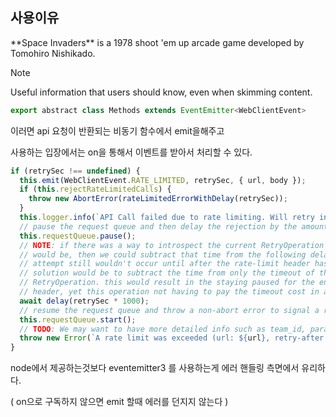 
## 사용이유

 
<Callout emoji="👾">
  **Space Invaders** is a 1978 shoot 'em up arcade game developed by Tomohiro
  Nishikado.
</Callout>

> [!NOTE]
>
> Useful information that users should know, even when skimming content.

```javascript
export abstract class Methods extends EventEmitter<WebClientEvent>
```
이러면 api 요청이 반환되는 비동기 함수에서 emit을해주고

사용하는 입장에서는 on을 통해서 이벤트를 받아서 처리할 수 있다.
```javascript
if (retrySec !== undefined) {
  this.emit(WebClientEvent.RATE_LIMITED, retrySec, { url, body });
  if (this.rejectRateLimitedCalls) {
    throw new AbortError(rateLimitedErrorWithDelay(retrySec));
  }
  this.logger.info(`API Call failed due to rate limiting. Will retry in ${retrySec} seconds.`);
  // pause the request queue and then delay the rejection by the amount of time in the retry header
  this.requestQueue.pause();
  // NOTE: if there was a way to introspect the current RetryOperation and know what the next timeout
  // would be, then we could subtract that time from the following delay, knowing that it the next
  // attempt still wouldn't occur until after the rate-limit header has specified. an even better
  // solution would be to subtract the time from only the timeout of this next attempt of the
  // RetryOperation. this would result in the staying paused for the entire duration specified in the
  // header, yet this operation not having to pay the timeout cost in addition to that.
  await delay(retrySec * 1000);
  // resume the request queue and throw a non-abort error to signal a retry
  this.requestQueue.start();
  // TODO: We may want to have more detailed info such as team_id, params except tokens, and so on.
  throw new Error(`A rate limit was exceeded (url: ${url}, retry-after: ${retrySec})`);
}
```
node에서 제공하는것보다 eventemitter3 를 사용하는게 에러 핸들링 측면에서 유리하다.

( on으로 구독하지 않으면 emit 할때 에러를 던지지 않는다 )